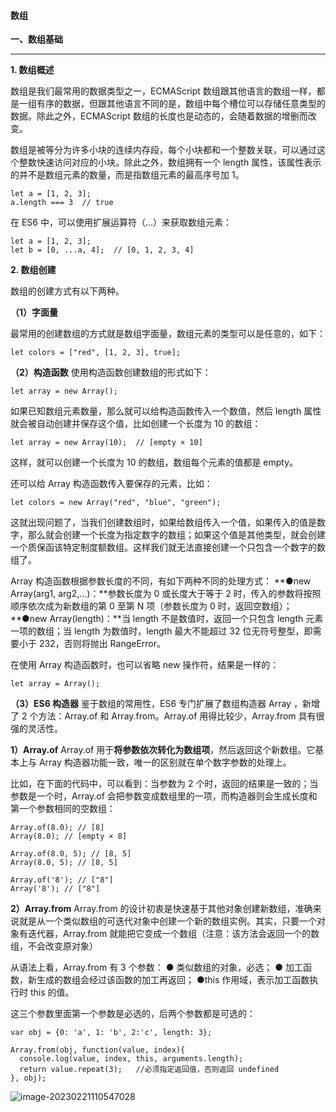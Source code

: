 #### 数组

**一、数组基础**

---

**1. 数组概述**

数组是我们最常用的数据类型之一，ECMAScript 数组跟其他语言的数组一样，都是一组有序的数据，但跟其他语言不同的是，数组中每个槽位可以存储任意类型的数据。除此之外，ECMAScript 数组的长度也是动态的，会随着数据的增删而改变。

数组是被等分为许多小块的连续内存段，每个小块都和一个整数关联，可以通过这个整数快速访问对应的小块。除此之外，数组拥有一个 length 属性，该属性表示的并不是数组元素的数量，而是指数组元素的最高序号加 1。

```
let a = [1, 2, 3];
a.length === 3  // true
```

在 ES6 中，可以使用扩展运算符（...）来获取数组元素：

```
let a = [1, 2, 3];
let b = [0, ...a, 4];  // [0, 1, 2, 3, 4]
```

**2. 数组创建**

数组的创建方式有以下两种。

**（1）字面量**

最常用的创建数组的方式就是数组字面量，数组元素的类型可以是任意的，如下：

```
let colors = ["red", [1, 2, 3], true];
```

**（2）构造函数**
使用构造函数创建数组的形式如下：

```
let array = new Array();
```

如果已知数组元素数量，那么就可以给构造函数传入一个数值，然后 length 属性就会被自动创建并保存这个值，比如创建一个长度为 10 的数组：

```
let array = new Array(10);  // [empty × 10]
```

这样，就可以创建一个长度为 10 的数组，数组每个元素的值都是 empty。

还可以给 Array 构造函数传入要保存的元素，比如：

```
let colors = new Array("red", "blue", "green");
```

这就出现问题了，当我们创建数组时，如果给数组传入一个值，如果传入的值是数字，那么就会创建一个长度为指定数字的数组；如果这个值是其他类型，就会创建一个质保函该特定制度额数组。这样我们就无法直接创建一个只包含一个数字的数组了。

Array 构造函数根据参数长度的不同，有如下两种不同的处理方式：
**●new Array(arg1, arg2,…)：**参数长度为 0 或长度大于等于 2 时，传入的参数将按照顺序依次成为新数组的第 0 至第 N 项（参数长度为 0 时，返回空数组）；
**●new Array(length)：**当 length 不是数值时，返回一个只包含 length 元素一项的数组；当 length 为数值时，length 最大不能超过 32 位无符号整型，即需要小于 232，否则将抛出 RangeError。

在使用 Array 构造函数时，也可以省略 new 操作符，结果是一样的：

```
let array = Array();
```

**（3）ES6 构造器**
鉴于数组的常用性，ES6 专门扩展了数组构造器 Array ，新增了 2 个方法：Array.of 和 Array.from。Array.of 用得比较少，Array.from 具有很强的灵活性。

**1）Array.of**
Array.of 用于**将参数依次转化为数组项**，然后返回这个新数组。它基本上与 Array 构造器功能一致，唯一的区别就在单个数字参数的处理上。

比如，在下面的代码中，可以看到：当参数为 2 个时，返回的结果是一致的；当参数是一个时，Array.of 会把参数变成数组里的一项，而构造器则会生成长度和第一个参数相同的空数组：

```
Array.of(8.0); // [8]
Array(8.0); // [empty × 8]

Array.of(8.0, 5); // [8, 5]
Array(8.0, 5); // [8, 5]

Array.of('8'); // ["8"]
Array('8'); // ["8"]
```

**2）Array.from**
Array.from 的设计初衷是快速基于其他对象创建新数组，准确来说就是从一个类似数组的可迭代对象中创建一个新的数组实例。其实，只要一个对象有迭代器，Array.from 就能把它变成一个数组（注意：该方法会返回一个的数组，不会改变原对象）

从语法上看，Array.from 有 3 个参数：
● 类似数组的对象，必选；
● 加工函数，新生成的数组会经过该函数的加工再返回；
●this 作用域，表示加工函数执行时 this 的值。

这三个参数里面第一个参数是必选的，后两个参数都是可选的：

```
var obj = {0: 'a', 1: 'b', 2:'c', length: 3};

Array.from(obj, function(value, index){
  console.log(value, index, this, arguments.length);
  return value.repeat(3);   //必须指定返回值，否则返回 undefined
}, obj);
```

![image-20230221110547028](https://s3.bmp.ovh/imgs/2023/02/21/32e14f1932687c41.png)
